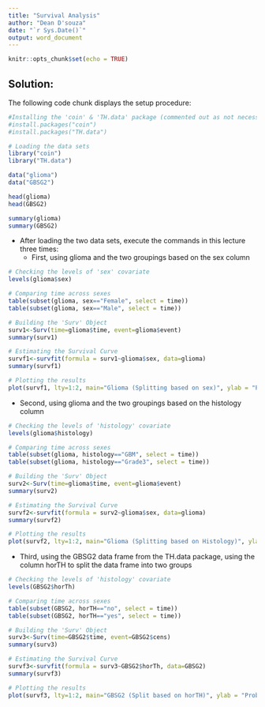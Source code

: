 ```yaml
---
title: "Survival Analysis"
author: "Dean D'souza"
date: "`r Sys.Date()`"
output: word_document
---
```


```r
knitr::opts_chunk$set(echo = TRUE)
```

## Solution:  
  
  The following code chunk displays the setup procedure:  
  
```r
#Installing the 'coin' & 'TH.data' package (commented out as not necessary)
#install.packages("coin")
#install.packages("TH.data")

# Loading the data sets
library("coin")
library("TH.data")

data("glioma")
data("GBSG2")

head(glioma)
head(GBSG2)

summary(glioma)
summary(GBSG2)
```
  
* After loading the two data sets, execute the commands in this lecture three times:  
  + First, using glioma and the two groupings based on the sex column  
  
```r
# Checking the levels of 'sex' covariate
levels(glioma$sex)

# Comparing time across sexes
table(subset(glioma, sex=="Female", select = time))
table(subset(glioma, sex=="Male", select = time))

# Building the 'Surv' Object
surv1<-Surv(time=glioma$time, event=glioma$event)
summary(surv1)

# Estimating the Survival Curve
survf1<-survfit(formula = surv1~glioma$sex, data=glioma)
summary(survf1)

# Plotting the results
plot(survf1, lty=1:2, main="Glioma (Splitting based on sex)", ylab = "Probability", xlab="Survival Time")
```  

  + Second, using glioma and the two groupings based on the histology column  
    
```r
# Checking the levels of 'histology' covariate
levels(glioma$histology)

# Comparing time across sexes
table(subset(glioma, histology=="GBM", select = time))
table(subset(glioma, histology=="Grade3", select = time))

# Building the 'Surv' Object
surv2<-Surv(time=glioma$time, event=glioma$event)
summary(surv2)

# Estimating the Survival Curve
survf2<-survfit(formula = surv2~glioma$sex, data=glioma)
summary(survf2)

# Plotting the results
plot(survf2, lty=1:2, main="Glioma (Splitting based on Histology)", ylab = "Probability", xlab="Survival Time")
```  

  + Third, using the GBSG2 data frame from the TH.data package, using the column horTH to split the data frame into two groups  
  
```r
# Checking the levels of 'histology' covariate
levels(GBSG2$horTh)

# Comparing time across sexes
table(subset(GBSG2, horTH=="no", select = time))
table(subset(GBSG2, horTH=="yes", select = time))

# Building the 'Surv' Object
surv3<-Surv(time=GBSG2$time, event=GBSG2$cens)
summary(surv3)

# Estimating the Survival Curve
survf3<-survfit(formula = surv3~GBSG2$horTh, data=GBSG2)
summary(survf3)

# Plotting the results
plot(survf3, lty=1:2, main="GBSG2 (Split based on horTH)", ylab = "Probability", xlab="Survival Time")
```  

